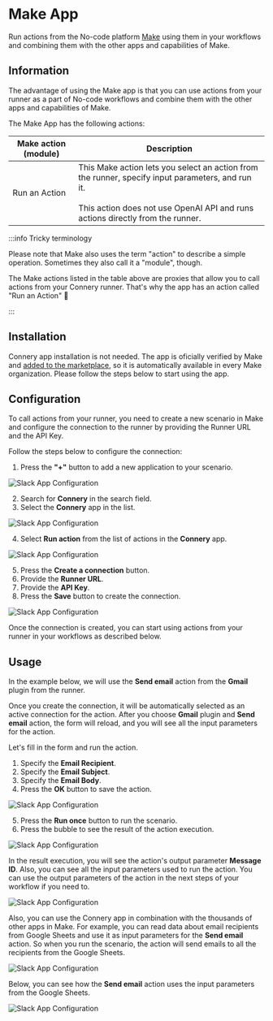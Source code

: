 # Make App

Run actions from the No-code platform [Make](https://www.make.com/) using them in your workflows and combining them with the other apps and capabilities of Make.

## Information

The advantage of using the Make app is that you can use actions from your runner as a part of No-code workflows and combine them with the other apps and capabilities of Make.

The Make App has the following actions:

| Make action (module) | Description                                                                                                                                                                               |
| -------------------- | ----------------------------------------------------------------------------------------------------------------------------------------------------------------------------------------- |
| Run an Action        | This Make action lets you select an action from the runner, specify input parameters, and run it.<br/><br/>This action does not use OpenAI API and runs actions directly from the runner. |

:::info Tricky terminology

Please note that Make also uses the term "action" to describe a simple operation. Sometimes they also call it a "module", though.

The Make actions listed in the table above are proxies that allow you to call actions from your Connery runner.
That's why the app has an action called "Run an Action" 🤭

:::

## Installation

Connery app installation is not needed.
The app is oficially verified by Make and [added to the marketplace](https://www.make.com/en/integrations/connery),
so it is automatically available in every Make organization.
Please follow the steps below to start using the app.

## Configuration

To call actions from your runner, you need to create a new scenario in Make and
configure the connection to the runner by providing the Runner URL and the API Key.

Follow the steps below to configure the connection:

1. Press the **"+"** button to add a new application to your scenario.

![Slack App Configuration](/img/make/create-scenario1.png)

2. Search for **Connery** in the search field.
3. Select the **Connery** app in the list.

![Slack App Configuration](/img/make/create-scenario2.png)

4. Select **Run action** from the list of actions in the **Connery** app.

![Slack App Configuration](/img/make/create-scenario3.png)

5. Press the **Create a connection** button.
6. Provide the **Runner URL**.
7. Provide the **API Key**.
8. Press the **Save** button to create the connection.

![Slack App Configuration](/img/make/create-scenario4.png)

Once the connection is created, you can start using actions from your runner in your workflows as described below.

## Usage

In the example below, we will use the **Send email** action from the **Gmail** plugin from the runner.

Once you create the connection, it will be automatically selected as an active connection for the action.
After you choose **Gmail** plugin and **Send email** action,
the form will reload, and you will see all the input parameters for the action.

Let's fill in the form and run the action.

1. Specify the **Email Recipient**.
2. Specify the **Email Subject**.
3. Specify the **Email Body**.
4. Press the **OK** button to save the action.

![Slack App Configuration](/img/make/create-scenario5.png)

5. Press the **Run once** button to run the scenario.
6. Press the bubble to see the result of the action execution.

![Slack App Configuration](/img/make/create-scenario6.png)

In the result execution, you will see the action's output parameter **Message ID**.
Also, you can see all the input parameters used to run the action.
You can use the output parameters of the action in the next steps of your workflow if you need to.

![Slack App Configuration](/img/make/create-scenario7.png)

Also, you can use the Connery app in combination with the thousands of other apps in Make.
For example, you can read data about email recipients from Google Sheets and use it as input parameters for the **Send email** action.
So when you run the scenario, the action will send emails to all the recipients from the Google Sheets.

![Slack App Configuration](/img/make/create-scenario8.png)

Below, you can see how the **Send email** action uses the input parameters from the Google Sheets.

![Slack App Configuration](/img/make/create-scenario9.png)
